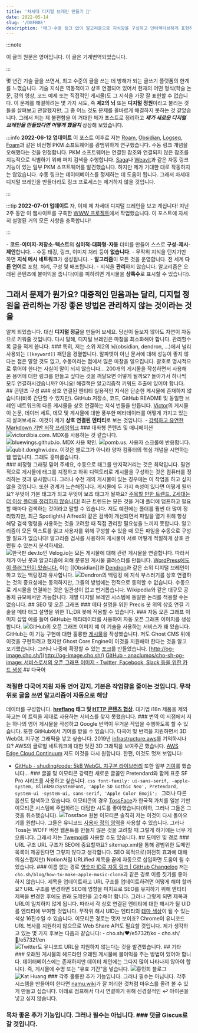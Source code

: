 ```yaml
---
title: '차세대 디지털 브레인 만들기 🧠'
date: 2022-05-14
slug: '/D8FB8E'
description: '태그·수동 링크 없이 알고리즘으로 지식망을 구성하고 인터랙티브하게 표현하는 차세대 디지털 브레인 구상과 WWW 프로젝트 구현 기록.'
---
```


:::note

이 글의 원문은 영어입니다. 이 글은 기계번역되었습니다.

:::

몇 년간 기술 글을 쓰면서, 최고 수준의 글을 쓰는 데 방해가 되는 글쓰기 플랫폼의 한계를 느꼈습니다. 기술 지식은 역동적이고 상호 연결되어 있어서 현재의 어떤 형식(학술 논문, 강의 영상, 코드 예제 또는 직접적인 게시물)도 그 지식을 가장 잘 표현할 수 없습니다. 이 문제를 해결하려는 몇 가지 시도, 즉 **제2의 뇌** 또는 **디지털 정원**이라고 불리는 것들을 살펴보고 관찰했지만, 그 중 어느 것도 문제를 올바르게 해결하지 못하는 것 같았습니다. 그래서 저는 제 불편함을 이 거대한 메가 포스트로 정리하고 **_제가 새로운 디지털 브레인을 만들었다면 어떻게 했을지_** 상상해 보았습니다.

:::info **2022-06-12 업데이트**
이 포스트 이후로 저는 [Roam](https://roamresearch.com/), [Obsidian](https://obsidian.md), [Logseq](https://logseq.com/), [Foam](https://foambubble.github.io/foam/)과 같은 비선형 PKM 소프트웨어를 광범위하게 연구했습니다. 수동 링크 개념을 오해했다는 것을 인정합니다. PKM 소프트웨어는 연결된 참조와 연결되지 않은 참조를 지능적으로 식별하기 위해 퍼지 검색을 수행합니다. [Saga](https://saga.so)나 [Weavit](https://www.weavit.ai/)과 같은 자동 링크 기능이 있는 일부 PKM 소프트웨어를 발견했습니다. 하지만 제가 기대한 대로 작동하지는 않았습니다. 수동 링크는 데이터베이스를 정제하는 데 도움이 됩니다. 그래서 차세대 디지털 브레인을 만들더라도 링크 프로세스는 제거하지 않을 것입니다.

:::

:::tip **2022-07-01 업데이트**
자, 이제 제 차세대 디지털 브레인을 보고 계십니다! 지난 2주 동안 이 웹사이트를 구축한 [WWW 프로젝트](https://github.com/anaclumos/extracranial)에서 작업했습니다. 이 포스트에 자세히 설명된 거의 모든 사항을 충족합니다!

:::


  <Accordion title="요약">- **코드**-**이미지**-**저장소**-**텍스트**의 **심미적**-**대화형**-**자동** 더미를 만들어
  스스로 **구성**-**제시**-**제안**합니다. - 수동 태깅, 링크, 이미지 처리 등이 **없습니다**. - 무작위 지식을 던지기만
  하면 **지식 메시 네트워크**가 생성됩니다. - **알고리즘**이 모든 것을 운영합니다. 전 세계 **다른 언어**로 포함, 처리,
  구성 및 배포됩니다. - 지식을 **관리**하지 않습니다. 알고리즘은 오래된 콘텐츠에 불이익을 줍니다(이를 피하려면 게시물을
  **상록수**로 표시할 수 있습니다).
</Accordion>
## 그래서 문제가 뭔가요? 대중적인 믿음과는 달리, 디지털 정원을 관리하는 가장 좋은 방법은 **관리하지 않는 것**이라는 것을
알게 되었습니다. 대신 **디지털 정글**을 만들어 보세요. 당신이 돌보지 않아도 자연이 자동으로 키워줄 것입니다. 다시 말해,
디지털 브레인은 마찰을 최소화해야 합니다. 관리할수록 글을 적게 씁니다. ### 특히, 저는 소위 제2의 뇌(obsidian, dendron,
...)에서 널리 사용되는 `[[keyword]]` 패턴을 경멸합니다. 알파벳이 아닌 문서에 대해 성능이 좋지 않다는 점은 말할 것도
없고, 수동이라는 점에서 많은 마찰을 일으킵니다. 괄호로 명시적으로 묶어야 한다는 사실이 말이 되지 않습니다... 200개의
게시물을 작성하면서 사용해 온 용어에 대한 링크를 만들고 싶다는 것을 깨달으면 어떻게 될까요? 돌아가서 하나씩 모두
연결하시겠습니까? 아니요! 해결책은 알고리즘적 키워드 추출에 있어야 합니다. ## 콘텐츠 구성 ### 상호 연결된 엔티티
실용적인 지식은 단순한 게시물에 존재하지 않습니다(비록 간단할 수 있지만). GitHub 저장소, 코드, GitHub README 및 동일한
브레인 네트워크의 다른 게시물을 상호 연결하는 지식 번들을 만듭니다. [Victor](https://victordibia.com/blog/alpha-code/)의
게시물이 논문, 데이터 세트, 데모 및 게시물에 대한 풍부한 메타데이터를 어떻게 가지고 있는지 살펴보세요. 이것이 제가
**상호 연결된 엔티티**로 보는 것입니다. - [강력하고 유연한 Markdown 기반 저작 프레임워크](https://markdoc.io/) ###
대화형 콘텐츠 및 애니메이션 ![victordibia.com. MDX를 사용하는 것 같습니다.](./B717F8.gif) ![bluewings.github.io. MDX
사용 확인.](./FB685B.gif) ![pomb.us. 사용자 스크롤에 반응합니다.](./8F78C9.gif) ![qubit.donghwi.dev. 이것은 블로그가
아니라 양자 컴퓨터의 핵심 개념을 시연하는 웹 앱입니다. 그래도 흥미롭습니다.](./ED77BD.gif) ### 비정형 그래핑 믿어
주세요, 수동으로 태그를 만지작거리는 것은 최악입니다. 필연적으로 게시물에 태그를 지정하고 하위 디렉토리로 게시물을
구성하는 것은 컴퓨터를 정리하는 것과 유사합니다. 그러나 수천 개의 게시물이 있는 경우에는 이 작업을 하고 싶지 않을
것입니다. 또한 경계가 느슨해집니다. 게시물에 두 가지 속성이 있다면 어떻게 될까요? 무엇이 기본 태그가 되고 무엇이 보조
태그가 될까요? [주목할 만한 트렌드. Z세대는 더 이상 폴더를 정리하지
않습니다!](https://www.theverge.com/22684730/students-file-folder-directory-structure-education-gen-z) 최근 트렌드는
모든 것을 거대 폴더에 덤프하고 필요할 때마다 검색하는 것이라고 말할 수 있습니다. 저도 예전에는 폴더를 훨씬 더 많이
정리했지만, 최근 Spotlight나 Alfred와 같은 검색이 개선되면서 파일을 열기 위해 항상 해당 검색 명령을 사용하는 것을 고려할
때 직접 관리할 필요성을 느끼지 못합니다. 알고리즘이 모든 텍스트를 읽고 사용자를 위해 구성할 수 있을 때 모든 파일을
수동으로 구성할 필요가 없습니다! 알고리즘 검사를 사용하여 게시물이 서로 어떻게 적절하게 상호 관련될 수 있는지
분석하세요. ![한국판 dev.to인 Velog.io는 모든 게시물에 대해 관련 게시물을 연결합니다.](./8E5E49.png) 따라서 제가 아닌
봇과 알고리즘에 의해 분류된 게시물 클러스터를 만듭니다. [WordPress에도 이 플러그인이
있습니다.](https://wordpress.org/plugins/related-posts-for-wp/) 이는 [[Obsidian]]과 [Dendron](https://www.dendron.so/)과
같은 소위 디지털 브레인이 하고 있는 백링킹과 유사합니다. ![Dendron의 백링킹 예](./D9987E.png) 지식 부스러기를 상호
연결하는 것의 중요성에는 동의하지만, 그들의 방법에는 전적으로 동의할 수 없습니다. 수동으로 게시물을 연결하는 것은
일관성이 없고 번거롭습니다. Wikipedia와 같은 대규모 공동체 규모에서만 가능합니다. 개별 디지털 브레인 시스템에 동일한
논리를 적용할 수는 없습니다. ## SEO 및 오픈 그래프 ### 메타 설명을 위한 Precis 봇 위의 상호 연결 기술을 메타 태그 설명을
위한 TL;DR 봇에 적용할 수 있습니다. ### 자동 오픈 그래프 이미지 삽입 예를 들어 GitHub는 메타데이터를 사용하여 자동 오픈
그래프 이미지를 생성합니다. ![GitHub의 오픈 그래프 이미지 예](./7D9CF1.png) 이 기술을 사용하는 서비스가 꽤 있습니다.
GitHub는 이 기능 구현에 대한 훌륭한 [게시물](https://github.blog/2021-06-22-framework-building-open-graph-images/)을
작성했습니다. 저도 Ghost CMS 위에 이것을 구현하려고 했지만 Ghost Core Engine이 이것을 지원해야 한다는 것을 알고
포기했습니다. 그러나 나중에 확장할 수 있는 [포크](https://github.com/vercel/og-image/compare/main...anaclumos:main)를
만들었습니다. [http://og-image.cho.sh/](http://og-image.cho.sh/) [GitHub - anaclumos/cho-sh-og-image: 서비스로서의 오픈
그래프 이미지 - Twitter, Facebook, Slack 등을 위한 카드 생성](https://github.com/anaclumos/cho-sh-og-image) ## 다국어
### 적절한 다국어 지원 **자동 언어 감지**. 기본은 작업량을 줄이는 것입니다. 무작위로 글을 쓰면 알고리즘이 자동으로 해당
데이터를 구성합니다. **[hreflang](https://developers.google.com/search/docs/advanced/crawling/localized-versions) 태그
및 [HTTP 콘텐츠 협상](https://developer.mozilla.org/en-US/docs/Web/HTTP/Content_negotiation)**. 대기업 i18n 제품을
제외하고는 이 트릭을 제대로 사용하는 서비스를 찾지 못했습니다. ### 번역 이 시점에서 저는 하나의 영어 게시물을 작성하고
Google 번역이 무거운 작업을 수행하도록 할 수 있습니다. 또한 GitHub에서 기여를 받을 수 있습니다. 다국어 및 번역을
지원하면서 3D WebGL 지구본 그래픽을 넣고 싶습니다. 2019년 [infrastructure.aws](https://infrastructure.aws)를
기억하시나요? AWS의 글로벌 네트워크에 대한 멋진 3D 그래픽을 보여주곤 했습니다. [AWS Edge Cloud
Continuum](https://apps.kaonadn.net/5181491956940800/index.html) 저도 이것을 다시 원합니다. 한편, 이것도 멋져 보입니다:
- [GitHub - shuding/code: 5kB WebGL 지구본 라이브러리](https://github.com/shuding/cobe) 또한 일부
[기여](https://github.com/shuding/cobe/pull/30)를 했습니다... ### 글꼴 및 이모티콘 강력한 새로운 글꼴인 Pretendard와
함께 표준 SF Pro 시리즈를 사용하고 싶습니다. ```css font-family: ui-sans-serif, -apple-system, BlinkMacSystemFont,
'Apple SD Gothic Neo', Pretendard, system-ui -system-ui, sans-serif, 'Apple Color Emoji'; ``` 그러나 다른 옵션도
탐색하고 있습니다. 이모티콘의 경우 [TossFace](https://toss.im/tossface)가 한국적 가치를 일본 기반 이모티콘 시스템에
주입하려는 대담한 시도를 좋아했습니다(하하, 그러나 그들은 그것을 취소했습니다). ![Tossface 원본 이모티콘](./9DF9E8.png)
솔직히 저는 이것이 다시 돌아오기를 원합니다. 그들은 유니코드 [사용자 정의
영역](https://en.wikipedia.org/wiki/Private_Use_Areas#:~:text=In%20Unicode%2C%20a%20Private%20Use,characters%20by%20the%20Unicode%20Consortium.)을
사용할 수 있습니다. 그러나 Toss는 WOFF 버전 웹폰트를 만들지 않은 것을 고려할 때 그렇게 하기에는 너무 게으릅니다. 그래서
저는 [Twemoji](https://twemoji.twitter.com/)를 사용할 수도 있습니다. ## 도메인 및 경로 ### URL 구조 URL 구조가 SEO에
중요할까요? sitemap.xml을 통해 광범위한 도메인 목록이 제공된다면 그렇지 않다고 생각합니다. SEO 목적으로(여전히 효과에
대해 의심스럽지만) Notion처럼 URLified 제목을 끝에 자동으로 삽입하면 도움이 될 수 있습니다. ### 이름 없는 경로 [영숫자
ID로 자동 링크 | GitHub Changelog](https://github.blog/changelog/2022-07-01-autolinks-with-alphanumeric-ids/) 저는
`cho.sh/blog/how-to-make-apple-music-clone`과 같은 경로 이름 짓기를 좋아하지 않습니다. 제목을 업데이트하고 URL 구조를
업데이트하려면 어떻게 해야 할까요? URL 구조를 변경하면 SEO에 영향을 미치므로 SEO를 유지하기 위해 엔티티 제목을 변경한
후에도 원래 도메인을 고수해야 합니다. 그러나 그렇게 되면 제목과 URL이 일치하지 않게 됩니다. 따라서 각 상호 연결된
엔티티에 대한 해시가 될 UID를 엔티티에 부여할 것입니다. 무작위 해시 UID는 엔티티의 [테마
색상](https://developer.mozilla.org/en-US/docs/Web/HTML/Element/meta/name/theme-color)이 될 수 있는 색상 16진수일 수
있습니다. 이모티콘 경로는 멋져 보이죠? Chrome이 유니코드 URL 복사를 지원하지 않으므로 Web Share API도 필요할 것입니다.
제가 생각하고 있는 몇 가지 후보는 다음과 같습니다: - cho.sh/♥/e5732f/ko - cho.sh/🧠/e5732f/en ![Twitter도 유니코드
URL을 지원하지 않는다는 것을 발견했습니다.](./E14405.png) ## 기타 ### 오래된 게시물의 헤드라인 오래된 게시물에 불이익을
주는 방법이 있어야 합니다. 데이터베이스에는 존재하지만 데이터 체인에는 그다지 많이 나타나지 않아야 합니다. 즉, 게시물에
수명 또는 "유효 기간"을 넣습니다. ![홍민희 블로그](./AEFFCB.png) ![Kat Huang](./85AF78.png) ### 각주 훌륭한 추가
기능입니다. 그러나 필수는 아닙니다. 각주 시스템을 만들어야 한다면 [namu.wiki](https://namu.wiki)가 잘 처리한 것처럼
마우스를 올려 볼 수 있게 만들고 싶습니다. 아래로 점프해서 다시 연결하기 위해 신경질적인 ↩️ 아이콘을 넣고 싶지 않습니다.
### 목차 좋은 추가 기능입니다. 그러나 필수는 아닙니다. ### 댓글 Giscus로 갈 것입니다.
